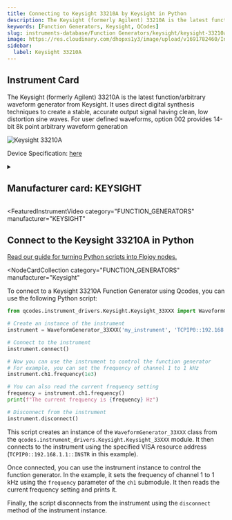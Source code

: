 ```yaml
---
title: Connecting to Keysight 33210A by Keysight in Python
description: The Keysight (formerly Agilent) 33210A is the latest function/arbitrary waveform generator from Keysight. It uses direct digital synthesis techniques to create a stable, accurate output signal having clean, low distortion sine waves. For user defined waveforms, option 002 provides 14-bit 8k point arbitrary waveform generation
keywords: [Function Generators, Keysight, QCodes]
slug: instruments-database/Function Generators/keysight/keysight-33210a
image: https://res.cloudinary.com/dhopxs1y3/image/upload/v1691782460/Instruments/Function%20Generators/Keysight-33210A/Keysight-33210A.jpg
sidebar:
  label: Keysight 33210A
---
```



## Instrument Card

The Keysight (formerly Agilent) 33210A is the latest function/arbitrary waveform generator from Keysight. It uses direct digital synthesis techniques to create a stable, accurate output signal having clean, low distortion sine waves. For user defined waveforms, option 002 provides 14-bit 8k point arbitrary waveform generation

![Keysight 33210A](https://res.cloudinary.com/dhopxs1y3/image/upload/v1691782460/Instruments/Function%20Generators/Keysight-33210A/Keysight-33210A.jpg)

Device Specification: [here](https://www.mouser.com/pdfdocs/ug33210-90010.pdf)

<details style={{ marginTop: "15px"}}>
<summary><h2 style={{display:'inline'}}>Manufacturer card: KEYSIGHT</h2></summary>

![KEYSIGHT](https://res.cloudinary.com/dhopxs1y3/image/upload/v1692125973/Instruments/Vendor%20Logos/Keysight.png)

Keysight Technologies, or Keysight, is an American company that manufactures electronics test and measurement equipment and software

- Headquarters: USA
- Yearly Revenue (millions, USD): 5420
- Vendor Website: [here](https://www.keysight.com/us/en/home.html)

</details>


<FeaturedInstrumentVideo
  category="FUNCTION_GENERATORS"
  manufacturer="KEYSIGHT"
></FeaturedInstrumentVideo>

## Connect to the Keysight 33210A in Python

[Read our guide for turning Python scripts into Flojoy nodes.](https://docs.flojoy.ai/contribution/blocks/custom-flojoy-block/)


<Tabs>
<TabItem value="Flojoy" label="Flojoy" className="flojoy-instrument-tabs">

<NodeCardCollection
  category="FUNCTION_GENERATORS"
  manufacturer="Keysight"
></NodeCardCollection>

</TabItem>
<TabItem value="QCodes" label="QCodes">

To connect to a Keysight 33210A Function Generator using Qcodes, you can use the following Python script:

```python
from qcodes.instrument_drivers.Keysight.Keysight_33XXX import WaveformGenerator_33XXX

# Create an instance of the instrument
instrument = WaveformGenerator_33XXX('my_instrument', 'TCPIP0::192.168.1.1::INSTR')

# Connect to the instrument
instrument.connect()

# Now you can use the instrument to control the function generator
# For example, you can set the frequency of channel 1 to 1 kHz
instrument.ch1.frequency(1e3)

# You can also read the current frequency setting
frequency = instrument.ch1.frequency()
print(f"The current frequency is {frequency} Hz")

# Disconnect from the instrument
instrument.disconnect()
```

This script creates an instance of the `WaveformGenerator_33XXX` class from the `qcodes.instrument_drivers.Keysight.Keysight_33XXX` module. It then connects to the instrument using the specified VISA resource address (`TCPIP0::192.168.1.1::INSTR` in this example).

Once connected, you can use the instrument instance to control the function generator. In the example, it sets the frequency of channel 1 to 1 kHz using the `frequency` parameter of the `ch1` submodule. It then reads the current frequency setting and prints it.

Finally, the script disconnects from the instrument using the `disconnect` method of the instrument instance.

</TabItem>
</Tabs>
